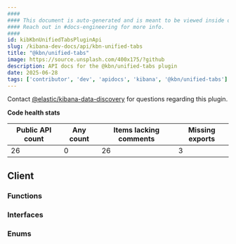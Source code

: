 ```yaml
---
####
#### This document is auto-generated and is meant to be viewed inside our experimental, new docs system.
#### Reach out in #docs-engineering for more info.
####
id: kibKbnUnifiedTabsPluginApi
slug: /kibana-dev-docs/api/kbn-unified-tabs
title: "@kbn/unified-tabs"
image: https://source.unsplash.com/400x175/?github
description: API docs for the @kbn/unified-tabs plugin
date: 2025-06-28
tags: ['contributor', 'dev', 'apidocs', 'kibana', '@kbn/unified-tabs']
---
```




Contact [@elastic/kibana-data-discovery](https://github.com/orgs/elastic/teams/kibana-data-discovery) for questions regarding this plugin.

**Code health stats**

| Public API count  | Any count | Items lacking comments | Missing exports |
|-------------------|-----------|------------------------|-----------------|
| 26 | 0 | 26 | 3 |

## Client

### Functions
<DocDefinitionList data={kbnUnifiedTabsObj.client.functions}/>

### Interfaces
<DocDefinitionList data={kbnUnifiedTabsObj.client.interfaces}/>

### Enums
<DocDefinitionList data={kbnUnifiedTabsObj.client.enums}/>

